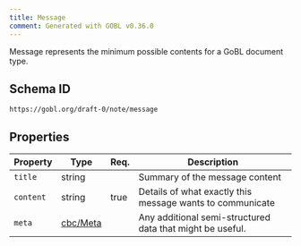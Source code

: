 ```yaml
---
title: Message
comment: Generated with GOBL v0.36.0
---
```


Message represents the minimum possible contents for a GoBL document type.

## Schema ID

`https://gobl.org/draft-0/note/message`

## Properties

| Property  | Type                          | Req. | Description                                               |
|-----------|-------------------------------|------|-----------------------------------------------------------|
| `title`   | string                        |      | Summary of the message content                            |
| `content` | string                        | true | Details of what exactly this message wants to communicate |
| `meta`    | [cbc/Meta](/draft-0/cbc/meta) |      | Any additional semi-structured data that might be useful. |

